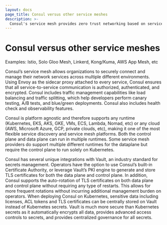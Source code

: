```yaml
---
layout: docs
page_title: Consul versus other service meshes
description: >-
  Consul's service mesh provides zero trust networking based on service identities to authorize, authenticate, and encrypt network services. Consul's service mesh can also provide advanced traffic management capabilties. Although there are many similar capabilities between Consul and other providers like Istio, Solo, Linkerd, Kong, Tetrate, and App Mesh, we will highlight the main differentiating factors for help customers compare. 
---
```


# Consul versus other service meshes

Examples: Istio, Solo Gloo Mesh, Linkerd, Kong/Kuma, AWS App Mesh, etc

Consul’s service mesh allows organizations to securely connect and manage their network services across multiple different environments. Using Envoy as the sidecar proxy attached to every service, Consul ensures that all service-to-service communication is authorized, authenticated, and encrypted. Consul includes traffic management capabilities like load balancing and traffic splitting, which help developers perform canary testing, A/B tests, and blue/green deployments. Consul also includes health check and observability features. 

Consul is platform agnostic and therefore supports any runtime (Kubernetes, EKS, AKS, GKE, VMs, ECS, Lambda, Nomad, etc) or any cloud (AWS, Microsoft Azure, GCP, private clouds, etc), making it one of the most flexible service discovery and service mesh platforms. Both the control plane and data plane can run in multiple runtimes. Some service mesh providers do support multiple different runtimes for the dataplane but require the control plane to run solely on Kubernetes. 

Consul has several unique integrations with Vault, an industry standard for secrets management. 
Operators have the option to use Consul’s built-in Certificate Authority, or leverage Vault’s PKI engine to generate and store TLS certificates for both the data plane and control plane. In addition, Consul supports the auto-rotation of TLS certificates on both data plane and control plane without requiring any type of restarts. This allows for more frequent rotations without incurring additional management burden on operators.
When deploying Consul on Kubernetes, sensitive data including licenses, ACL tokens and TLS certificates can be centrally stored on Vault instead of Kubernetes secrets. Vault is much more secure than Kubernetes secrets as it automatically encrypts all data, provides advanced access controls to secrets, and provides centralized governance for all secrets.

